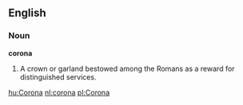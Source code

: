 ==English==

===Noun===

'''corona'''

#A crown or garland bestowed among the Romans as a reward for distinguished services.

[[hu:Corona]]
[[nl:corona]]
[[pl:Corona]]